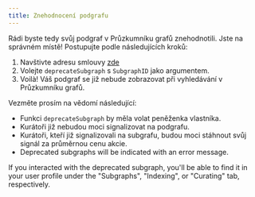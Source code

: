 ```yaml
---
title: Znehodnocení podgrafu
---
```


Rádi byste tedy svůj podgraf v Průzkumníku grafů znehodnotili. Jste na správném místě! Postupujte podle následujících kroků:

1. Navštivte adresu smlouvy [zde](https://etherscan.io/address/0xadca0dd4729c8ba3acf3e99f3a9f471ef37b6825#writeProxyContract)
2. Volejte `deprecateSubgraph` s `SubgraphID` jako argumentem.
3. Voilà! Váš podgraf se již nebude zobrazovat při vyhledávání v Průzkumníku grafů.

Vezměte prosím na vědomí následující:

- Funkci `deprecateSubgraph` by měla volat peněženka vlastníka.
- Kurátoři již nebudou moci signalizovat na podgrafu.
- Kurátoři, kteří již signalizovali na subgrafu, budou moci stáhnout svůj signál za průměrnou cenu akcie.
- Deprecated subgraphs will be indicated with an error message.

If you interacted with the deprecated subgraph, you'll be able to find it in your user profile under the "Subgraphs", "Indexing", or "Curating" tab, respectively.
